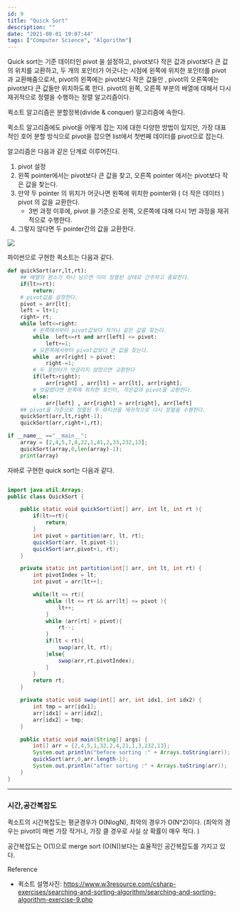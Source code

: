 ```yaml
---
id: 9
title: "Quick Sort"
description: ""
date: "2021-08-01 19:07:44"
tags: ["Computer Science", "Algorithm"]
---
```

Quick sort는 기준 데이터인 pivot 을 설정하고, pivot보다 작은 값과 pivot보다 큰 값의 위치를 교환하고, 두 개의 포인터가 어긋나는 시점에 왼쪽에 위치한 포인터를 pivot과 교환해줌으로서, pivot의 왼쪽에는 pivot보다 작은 값들만 , pivot의 오른쪽에는 pivot보다 큰 값들만 위치하도록 한다.
pivot의 왼쪽, 오른쪽 부분의 배열에 대해서 다시 재귀적으로 정렬을 수행하는 정렬 알고리즘이다.

퀵소트 알고리즘은 분할정복(divide & conquer) 알고리즘에 속한다.

퀵소트 알고리즘에도 pivot을 어떻게 잡는 지에 대한 다양한 방법이 있지만, 가장 대표적인 호어 분할 방식으로 pivot을 잡으면 list에서 첫번째 데이터를 pivot으로 잡는다. 

알고리즘은 다음과 같은 단계로 이루어진다.

1.  pivot 설정
2.  왼쪽 pointer에서는 pivot보다 큰 값을 찾고, 오른쪽 pointer 에서는 pivot보다 작은 값을 찾는다. 
3.  만약 두 pointer 의 위치가 어긋나면 왼쪽에 위치한 pointer와 ( 더 작은 데이터 ) pivot 의 값을 교환한다. 
     -  3번 과정 이후에, pivot 을 기준으로 왼쪽, 오른쪽에 대해 다시 1번 과정을 재귀적으로 수행한다.
4.  그렇지 않다면 두 pointer간의 값을 교환한다.


![](/images/quick-sort-example.png)

파이썬으로 구현한 퀵소트는 다음과 같다. 

```python 
def quickSort(arr,lt,rt):
    ## 배열의 원소가 하나 남으면 이미 정렬된 상태로 간주하고 종료한다.
    if(lt>=rt):
        return;
    # pivot값을 설정한다.
    pivot = arr[lt];
    left = lt+1;
    right= rt;
    while left<=right:
        # 왼쪽에서부터 pivot값보다 작거나 같은 값을 찾는다. 
        while  left<=rt and arr[left] <= pivot:
            left+=1;
        # 오른쪽에서부터 pivot값보다 큰 값을 찾는다.
        while  arr[right] > pivot:
            right-=1;
        # 두 포인터가 엇갈리지 않았으면 교환한다
        if(left>right):
            arr[right] , arr[lt] = arr[lt], arr[right];
        # 엇갈렸다면 왼쪽에 위치한 포인터, 작은값과 pivot을 교환한다.
        else:
            arr[left] , arr[right] = arr[right], arr[left]
    ## pivot을 기준으로 정렬된 두 파티션을 재귀적으로 다시 정렬을 수행한다. 
    quickSort(arr,lt,right-1);
    quickSort(arr,right+1,rt);

if __name__ =="__main__":
    array = [2,4,5,7,8,22,1,41,2,33,232,13];
    quickSort(array,0,len(array)-1);   
    print(array)
```

자바로 구현한 quick sort는 다음과 같다.  

```java

import java.util.Arrays;
public class QuickSort {

    public static void quickSort(int[] arr, int lt, int rt ){
        if(lt>=rt){
            return;
        }
        int pivot = partition(arr, lt, rt);
        quickSort(arr, lt,pivot-1);
        quickSort(arr,pivot+1, rt);
    }

    private static int partition(int[] arr, int lt, int rt) {
        int pivotIndex = lt;
        int pivot = arr[lt++];

        while(lt <= rt){
            while (lt <= rt && arr[lt] <= pivot ){
                lt++;
            }
            while (arr[rt] > pivot){
                rt--;
            }
            if(lt < rt){
                swap(arr,lt, rt);
            }else{
                swap(arr,rt,pivotIndex);
            }
        }
        return rt;
    }

    private static void swap(int[] arr, int idx1, int idx2) {
        int tmp = arr[idx1];
        arr[idx1] = arr[idx2];
        arr[idx2] = tmp;
    }

    public static void main(String[] args) {
        int[] arr = {2,4,5,1,32,2,4,21,1,3,232,13};
        System.out.println("before sorting :" + Arrays.toString(arr));
        quickSort(arr,0,arr.length-1);
        System.out.println("after sorting :" + Arrays.toString(arr));
    }
}
```

<hr/>


### 시간,공간복잡도 
퀵소트의 시간복잡도는 평균경우가 O(NlogN), 최악의 경우가 O(N^2)이다. (최악의 경우는 pivot이 매번 가장 작거나, 가장 클 경우로 사실 상 확률이 매우 적다. )

공간복잡도는 O(1)으로 merge sort (O(N))보다는 효율적인 공간복잡도를 가지고 있다. 


Reference 

 - 퀵소트 설명사진: https://www.w3resource.com/csharp-exercises/searching-and-sorting-algorithm/searching-and-sorting-algorithm-exercise-9.php
